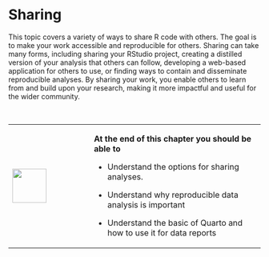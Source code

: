 # Sharing
This topic covers a variety of ways to share R code with others. The goal is to make your work accessible and reproducible for others. Sharing can take many forms, including sharing your RStudio project, creating a distilled version of your analysis that others can follow, developing a web-based application for others to use, or finding ways to contain and disseminate reproducible analyses. By sharing your work, you enable others to learn from and build upon your research, making it more impactful and useful for the wider community.

\

+---------------------------------+-----------------------------------------------------------------------+
| ![](images/03.png){height="68"} | **At the end of this chapter you should be able to**                  |
|                                 |                                                                       |
|                                 | -   Understand the options for sharing analyses.                      |
|                                 |                                                                       |
|                                 | -   Understand why reproducible data analysis is important            |
|                                 |                                                                       |
|                                 | -   Understand the basic of Quarto and how to use it for data reports |
+---------------------------------+-----------------------------------------------------------------------+

\
